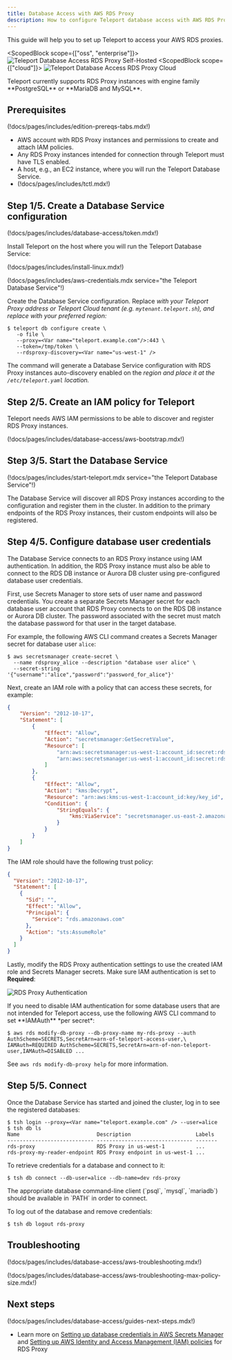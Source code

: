 ```yaml
---
title: Database Access with AWS RDS Proxy
description: How to configure Teleport database access with AWS RDS Proxy.
---
```


This guide will help you to set up Teleport to access your AWS RDS proxies.

<ScopedBlock scope={["oss", "enterprise"]}>
![Teleport Database Access RDS Proxy Self-Hosted](../../../img/database-access/guides/rds-proxy_selfhosted.png)
</ScopedBlock>
<ScopedBlock scope={["cloud"]}>
![Teleport Database Access RDS Proxy Cloud](../../../img/database-access/guides/rds-proxy_cloud.png)
</ScopedBlock>

<Admonition type="note" title="Supported Engine Family">
Teleport currently supports RDS Proxy instances with engine family
**PostgreSQL** or **MariaDB and MySQL**.
</Admonition>

## Prerequisites

(!docs/pages/includes/edition-prereqs-tabs.mdx!)

- AWS account with RDS Proxy instances and permissions to create and attach IAM policies.
- Any RDS Proxy instances intended for connection through Teleport must have TLS enabled.
- A host, e.g., an EC2 instance, where you will run the Teleport Database
  Service.
- (!docs/pages/includes/tctl.mdx!)

## Step 1/5. Create a Database Service configuration

(!docs/pages/includes/database-access/token.mdx!)

Install Teleport on the host where you will run the Teleport Database Service:

(!docs/pages/includes/install-linux.mdx!)

(!docs/pages/includes/aws-credentials.mdx service="the Teleport Database Service"!)

Create the Database Service configuration. Replace <Var name="teleport.example.com" /> with
your Teleport Proxy address or Teleport Cloud tenant (e.g. `mytenant.teleport.sh`),
and replace <Var name="us-west-1" /> with your preferred region:

```code
$ teleport db configure create \
   -o file \
   --proxy=<Var name="teleport.example.com"/>:443 \
   --token=/tmp/token \
   --rdsproxy-discovery=<Var name="us-west-1" />
```

The command will generate a Database Service configuration with RDS Proxy
instances auto-discovery enabled on the <Var name="us-west-1" /> region and
place it at the `/etc/teleport.yaml` location.

## Step 2/5. Create an IAM policy for Teleport

Teleport needs AWS IAM permissions to be able to discover and register RDS
Proxy instances.

(!docs/pages/includes/database-access/aws-bootstrap.mdx!)

## Step 3/5. Start the Database Service

(!docs/pages/includes/start-teleport.mdx service="the Teleport Database Service"!)

The Database Service will discover all RDS Proxy instances according to the
configuration and register them in the cluster. In addition to the primary
endpoints of the RDS Proxy instances, their custom endpoints will also be
registered.

## Step 4/5. Configure database user credentials

The Database Service connects to an RDS Proxy instance using IAM
authentication. In addition, the RDS Proxy instance must also be able to
connect to the RDS DB instance or Aurora DB cluster using pre-configured
database user credentials.

First, use Secrets Manager to store sets of user name and password credentials.
You create a separate Secrets Manager secret for each database user account
that RDS Proxy connects to on the RDS DB instance or Aurora DB cluster. The
password associated with the secret must match the database password for that
user in the target database.

For example, the following AWS CLI command creates a Secrets Manager secret for
database user `alice`:

```code
$ aws secretsmanager create-secret \
  --name rdsproxy_alice --description "database user alice" \
  --secret-string '{"username":"alice","password":"password_for_alice"}'
```

Next, create an IAM role with a policy that can access these secrets, for
example:

```json
{
    "Version": "2012-10-17",
    "Statement": [
        {
            "Effect": "Allow",
            "Action": "secretsmanager:GetSecretValue",
            "Resource": [
                "arn:aws:secretsmanager:us-west-1:account_id:secret:rdsproxy_alice",
                "arn:aws:secretsmanager:us-west-1:account_id:secret:rdsproxy_anotheruser"
            ]
        },
        {   
            "Effect": "Allow",
            "Action": "kms:Decrypt",
            "Resource": "arn:aws:kms:us-west-1:account_id:key/key_id",
            "Condition": {
                "StringEquals": {
                    "kms:ViaService": "secretsmanager.us-east-2.amazonaws.com"
                }
            }
        }
    ]
}
```

The IAM role should have the following trust policy:

```json
{
  "Version": "2012-10-17",
  "Statement": [
    {
      "Sid": "",
      "Effect": "Allow",
      "Principal": {
        "Service": "rds.amazonaws.com"
      },
      "Action": "sts:AssumeRole"
    }
  ]
}
```

Lastly, modify the RDS Proxy authentication settings to use the created IAM
role and Secrets Manager secrets. Make sure IAM authentication is set to
**Required**:

![RDS Proxy Authentication](../../../img/database-access/guides/rds-proxy_auth.png)

<Admonition type="tip" title="IAM authentication per database user">
If you need to disable IAM authentication for some database users that are not
intended for Teleport access, use the following AWS CLI command to set
**IAMAuth** *per secret*:

```code
$ aws rds modify-db-proxy --db-proxy-name my-rds-proxy --auth AuthScheme=SECRETS,SecretArn=arn-of-teleport-access-user,\
IAMAuth=REQUIRED AuthScheme=SECRETS,SecretArn=arn-of-non-teleport-user,IAMAuth=DISABLED ...
```

See `aws rds modify-db-proxy help` for more information.
</Admonition>

## Step 5/5. Connect

Once the Database Service has started and joined the cluster, log in to see the
registered databases:

```code
$ tsh login --proxy=<Var name="teleport.example.com" /> --user=alice
$ tsh db ls
Name                         Description                     Labels
---------------------------- ------------------------------- -------
rds-proxy                    RDS Proxy in us-west-1          ...
rds-proxy-my-reader-endpoint RDS Proxy endpoint in us-west-1 ...
```

To retrieve credentials for a database and connect to it:

```code
$ tsh db connect --db-user=alice --db-name=dev rds-proxy
```

<Admonition type="note" title="Note">
The appropriate database command-line client (`psql`, `mysql`, `mariadb`) should be
available in `PATH` in order to connect.
</Admonition>

To log out of the database and remove credentials:

```code
$ tsh db logout rds-proxy
```

## Troubleshooting

(!docs/pages/includes/database-access/aws-troubleshooting.mdx!)

(!docs/pages/includes/database-access/aws-troubleshooting-max-policy-size.mdx!)

## Next steps

(!docs/pages/includes/database-access/guides-next-steps.mdx!)
- Learn more on [Setting up database credentials in AWS Secrets
  Manager](https://docs.aws.amazon.com/AmazonRDS/latest/UserGuide/rds-proxy-setup.html)
  and [Setting up AWS Identity and Access Management (IAM)
  policies](https://docs.aws.amazon.com/AmazonRDS/latest/UserGuide/rds-proxy-setup.html)
  for RDS Proxy

